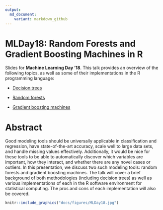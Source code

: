 ```yaml
---
output:
  md_document:
    variant: markdown_github
---
```


# MLDay18: Random Forests and Gradient Boosting Machines in R

Slides for **Machine Learning Day '18**. This talk provides an overview of the following topics, as well as some of their implementations in the R programming language:

* [Decision trees](https://en.wikipedia.org/wiki/Decision_tree_learning)

* [Random forests](https://www.stat.berkeley.edu/~breiman/RandomForests/cc_home.htm)

* [Gradient boosting machines](https://projecteuclid.org/euclid.aos/1013203451)


# Abstract

Good modeling tools should be universally applicable in classification and regression, have state-of-the-art accuracy, scale well to large data sets, and handle missing values effectively. Additionally, it would be nice for these tools to be able to automatically discover which variables are important, how they interact, and whether there are any novel cases or outliers. In this presentation, we discuss two such modeling tools: random forests and gradient boosting machines. The talk will cover a brief background of both methodologies (including decision trees) as well as various implementations of each in the R software environment for statistical computing. The pros and cons of each implementation will also be covered.

```r
knitr::include_graphics("docs/figures/MLDay18.jpg")
```
